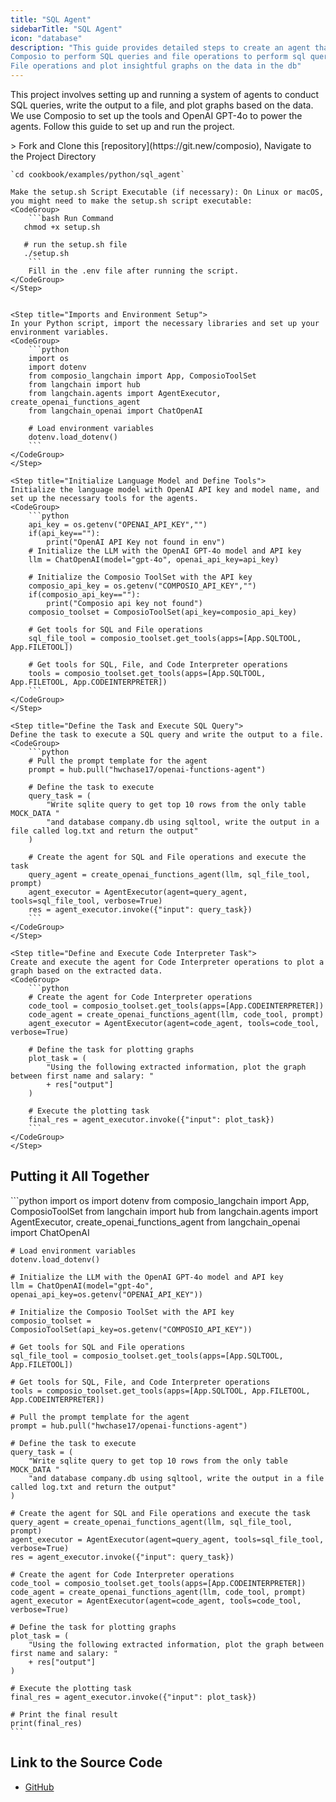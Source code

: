 ```yaml
---
title: "SQL Agent"
sidebarTitle: "SQL Agent"
icon: "database"
description: "This guide provides detailed steps to create an agent that leverages 
Composio to perform SQL queries and file operations to perform sql queries and 
File operations and plot insightful graphs on the data in the db"
---
```


This project involves setting up and running a system of agents to conduct SQL queries, write the output to a file, and plot graphs based on the data. We use Composio to set up the tools and OpenAI GPT-4o to power the agents. Follow this guide to set up and run the project.

<Steps>
    <Step title="Run the `setup.sh` file">
    > Fork and Clone this [repository](https://git.new/composio), Navigate to the Project Directory 

    `cd cookbook/examples/python/sql_agent`

    Make the setup.sh Script Executable (if necessary): On Linux or macOS, you might need to make the setup.sh script executable:
    <CodeGroup>
        ```bash Run Command
       chmod +x setup.sh

       # run the setup.sh file
       ./setup.sh
        ```
        Fill in the .env file after running the script.
    </CodeGroup>
    </Step>


    <Step title="Imports and Environment Setup">
    In your Python script, import the necessary libraries and set up your environment variables.
    <CodeGroup>
        ```python
        import os
        import dotenv
        from composio_langchain import App, ComposioToolSet
        from langchain import hub
        from langchain.agents import AgentExecutor, create_openai_functions_agent
        from langchain_openai import ChatOpenAI

        # Load environment variables
        dotenv.load_dotenv()
        ```
    </CodeGroup>
    </Step>

    <Step title="Initialize Language Model and Define Tools">
    Initialize the language model with OpenAI API key and model name, and set up the necessary tools for the agents.
    <CodeGroup>
        ```python
        api_key = os.getenv("OPENAI_API_KEY","")
        if(api_key==""):
            print("OpenAI API Key not found in env")
        # Initialize the LLM with the OpenAI GPT-4o model and API key
        llm = ChatOpenAI(model="gpt-4o", openai_api_key=api_key)

        # Initialize the Composio ToolSet with the API key
        composio_api_key = os.getenv("COMPOSIO_API_KEY","")
        if(composio_api_key==""):
            print("Composio api key not found")
        composio_toolset = ComposioToolSet(api_key=composio_api_key)

        # Get tools for SQL and File operations
        sql_file_tool = composio_toolset.get_tools(apps=[App.SQLTOOL, App.FILETOOL])

        # Get tools for SQL, File, and Code Interpreter operations
        tools = composio_toolset.get_tools(apps=[App.SQLTOOL, App.FILETOOL, App.CODEINTERPRETER])
        ```
    </CodeGroup>
    </Step>

    <Step title="Define the Task and Execute SQL Query">
    Define the task to execute a SQL query and write the output to a file.
    <CodeGroup>
        ```python
        # Pull the prompt template for the agent
        prompt = hub.pull("hwchase17/openai-functions-agent")

        # Define the task to execute
        query_task = (
            "Write sqlite query to get top 10 rows from the only table MOCK_DATA "
            "and database company.db using sqltool, write the output in a file called log.txt and return the output"
        )

        # Create the agent for SQL and File operations and execute the task
        query_agent = create_openai_functions_agent(llm, sql_file_tool, prompt)
        agent_executor = AgentExecutor(agent=query_agent, tools=sql_file_tool, verbose=True)
        res = agent_executor.invoke({"input": query_task})
        ```
    </CodeGroup>
    </Step>

    <Step title="Define and Execute Code Interpreter Task">
    Create and execute the agent for Code Interpreter operations to plot a graph based on the extracted data.
    <CodeGroup>
        ```python
        # Create the agent for Code Interpreter operations
        code_tool = composio_toolset.get_tools(apps=[App.CODEINTERPRETER])
        code_agent = create_openai_functions_agent(llm, code_tool, prompt)
        agent_executor = AgentExecutor(agent=code_agent, tools=code_tool, verbose=True)

        # Define the task for plotting graphs
        plot_task = (
            "Using the following extracted information, plot the graph between first name and salary: "
            + res["output"]
        )

        # Execute the plotting task
        final_res = agent_executor.invoke({"input": plot_task})
        ```
    </CodeGroup>
    </Step>

</Steps>

## Putting it All Together
<CodeGroup>
    ```python
    import os
    import dotenv
    from composio_langchain import App, ComposioToolSet
    from langchain import hub
    from langchain.agents import AgentExecutor, create_openai_functions_agent
    from langchain_openai import ChatOpenAI

    # Load environment variables
    dotenv.load_dotenv()

    # Initialize the LLM with the OpenAI GPT-4o model and API key
    llm = ChatOpenAI(model="gpt-4o", openai_api_key=os.getenv("OPENAI_API_KEY"))

    # Initialize the Composio ToolSet with the API key
    composio_toolset = ComposioToolSet(api_key=os.getenv("COMPOSIO_API_KEY"))

    # Get tools for SQL and File operations
    sql_file_tool = composio_toolset.get_tools(apps=[App.SQLTOOL, App.FILETOOL])

    # Get tools for SQL, File, and Code Interpreter operations
    tools = composio_toolset.get_tools(apps=[App.SQLTOOL, App.FILETOOL, App.CODEINTERPRETER])

    # Pull the prompt template for the agent
    prompt = hub.pull("hwchase17/openai-functions-agent")

    # Define the task to execute
    query_task = (
        "Write sqlite query to get top 10 rows from the only table MOCK_DATA "
        "and database company.db using sqltool, write the output in a file called log.txt and return the output"
    )

    # Create the agent for SQL and File operations and execute the task
    query_agent = create_openai_functions_agent(llm, sql_file_tool, prompt)
    agent_executor = AgentExecutor(agent=query_agent, tools=sql_file_tool, verbose=True)
    res = agent_executor.invoke({"input": query_task})

    # Create the agent for Code Interpreter operations
    code_tool = composio_toolset.get_tools(apps=[App.CODEINTERPRETER])
    code_agent = create_openai_functions_agent(llm, code_tool, prompt)
    agent_executor = AgentExecutor(agent=code_agent, tools=code_tool, verbose=True)

    # Define the task for plotting graphs
    plot_task = (
        "Using the following extracted information, plot the graph between first name and salary: "
        + res["output"]
    )

    # Execute the plotting task
    final_res = agent_executor.invoke({"input": plot_task})

    # Print the final result
    print(final_res)
    ```

</CodeGroup>

## Link to the Source Code
- [GitHub](https://git.new/SQLAgent)

